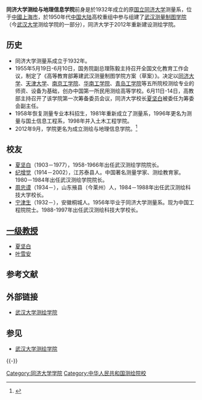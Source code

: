 {{Infobox University Department
 |名称            = 同济大学测绘与地理信息学院
 |其他名称        =  School of Geodesy and Geomatics, Tongji University
 |徽标              = 
 |徽标说明        = [[院训|院训]]：敬业 乐群 求是 拓新
 |隶属             = [[同济大学|同济大学]]
 |建立时间        = 2012年
 |关闭时间        =
 |类型            = 工科、理科
 |下属              =
 |主管官员        =
 |主席              =
 |党委书记        =
 |院长              =
 |系主任           =
 |所长              =
 |部长              =
 |主任              =
 |头衔              =
 |头衔人名        =
 |教师              =
 |员工              =
 |学生              = 
 |本科生           =
 |研究生           =
 |博士生           =
 |其他学生        =
 |地址              = {{CHN}}[[上海市|上海市]]
 |国家              =
 |省                 =
 |市                 =
 |坐标              =
 |网址              = http://celiang.tongji.edu.cn/
 |标志              =
 |脚注              =
}}

'''同济大学测绘与地理信息学院'''前身是於1932年成立的原[[国立同济大学|国立同济大学]]测量系，位于[[中國|中國]][[上海市|上海市]]，於1950年代[[中国大陆|中国大陆]]高校重组中参与组建了[[武汉测量制图学院|武汉测量制图学院]]（今[[武汉大学|武汉大学]]测绘学院的一部分），同济大学于2012年重新建设测绘学院。

== 历史 ==
* 同济大学测量系成立于1932年。
* 1955年5月19日-6月10日，国务院副总理陈毅主持召开全国文化教育工作会议，制定了《高等教育部筹建武汉测量制图学院方案（草案）》。决定以[[同济大学|同济大学]]、[[天津大学|天津大学]]、[[南京工学院|南京工学院]]、[[华南工学院|华南工学院]]、[[青岛工学院|青岛工学院]]等五所院校测绘专业的师资、设备为基础，创办中国第一所民用测绘高等学校。6月11日-14日，高教部主持召开了该学院第一次筹备委员会议，同济大学校长[[夏坚白|夏坚白]]被委任为筹委会副主任。
*1958年恢复测量专业本科招生，1981年重新成立了测量系，1996年更名为测量与国土信息工程系，1998年并入土木工程学院。
* 2012年9月，学院更名为成立测绘与地理信息学院。<ref>{{Cite web |url=http://celiang.tongji.edu.cn/ |title=学院介绍 |access-date=2013-07-22 |archive-date=2021-01-18 |archive-url=https://web.archive.org/web/20210118015312/https://celiang.tongji.edu.cn/ |dead-url=no }}</ref>

== 校友 ==
* [[夏坚白|夏坚白]]（1903－1977），1958-1966年出任武汉测绘学院院长。
* [[纪增觉|纪增觉]]（1914－2002），江苏泰县人。中国著名测量学家、测绘教育家。1980－1984年出任武汉测绘学院院长。
* [[周忠谟|周忠谟]]（1934－），山东掖县（今莱州）人，1984－1988年出任武汉测绘科技大学校长。
* [[宁津生|宁津生]]（1932－），安徽桐城人。1956年毕业于同济大学测量系。现为中国工程院院士。1988-1997年出任武汉测绘科技大学校长。

== [[一级教授|一级教授]] ==
* [[夏坚白|夏坚白]] 
* [[叶雪安|叶雪安]]

== 参考文献 ==
{{Reflist}}

== 外部链接 ==
* [http://www.sgg.whu.edu.cn/ 武汉大学测绘学院]{{Wayback|url=http://www.sgg.whu.edu.cn/ |date=20100722083446 }}

== 参见 ==
* [[武汉大学测绘学院|武汉大学测绘学院]]

{{-}}
{{同济大学}}

[[Category:同济大学学院|Category:同济大学学院]]
[[Category:中华人民共和国测绘院校|Category:中华人民共和国测绘院校]]